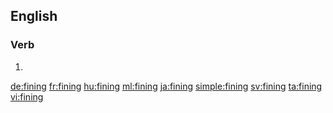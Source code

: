 ==English==

===Verb===
{{head|en|present participle}}

# {{present participle of|fine|lang=en}}

[[de:fining]]
[[fr:fining]]
[[hu:fining]]
[[ml:fining]]
[[ja:fining]]
[[simple:fining]]
[[sv:fining]]
[[ta:fining]]
[[vi:fining]]